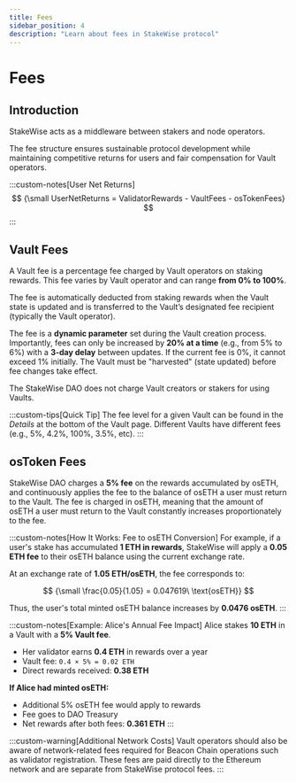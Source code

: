 ```yaml
---
title: Fees
sidebar_position: 4
description: "Learn about fees in StakeWise protocol"
---
```



# Fees

## Introduction

StakeWise acts as a middleware between stakers and node operators.

The fee structure ensures sustainable protocol development while maintaining competitive returns for users and fair compensation for Vault operators.

:::custom-notes[User Net Returns]
$$
{\small UserNetReturns = ValidatorRewards - VaultFees - osTokenFees}
$$
:::

## Vault Fees

A Vault fee is a percentage fee charged by Vault operators on staking rewards.
This fee varies by Vault operator and can range **from 0% to 100%**.

The fee is automatically deducted from staking rewards when the Vault state is updated and is transferred to the Vault’s designated fee recipient (typically the Vault operator).

The fee is a **dynamic parameter** set during the Vault creation process.
Importantly, fees can only be increased by **20% at a time** (e.g., from 5% to 6%) with a **3-day delay** between updates.
If the current fee is 0%, it cannot exceed 1% initially.
The Vault must be "harvested" (state updated) before fee changes take effect.

The StakeWise DAO does not charge Vault creators or stakers for using Vaults.

:::custom-tips[Quick Tip]
The fee level for a given Vault can be found in the *Details* at the bottom of the Vault page. Different Vaults have different fees (e.g., 5%, 4.2%, 100%, 3.5%, etc).
:::

## osToken Fees

StakeWise DAO charges a **5% fee** on the rewards accumulated by osETH, and continuously applies the fee to the balance of osETH a user must return to the Vault.
The fee is charged in osETH, meaning that the amount of osETH a user must return to the Vault constantly increases proportionately to the fee.

:::custom-notes[How It Works: Fee to osETH Conversion]
For example, if a user's stake has accumulated **1 ETH in rewards**, StakeWise will apply a **0.05 ETH fee** to their osETH balance using the current exchange rate.

At an exchange rate of **1.05 ETH/osETH**, the fee corresponds to:

$$
{\small \frac{0.05}{1.05} = 0.047619\ \text{osETH}}
$$

Thus, the user's total minted osETH balance increases by **0.0476 osETH**.
:::

:::custom-notes[Example: Alice's Annual Fee Impact]
Alice stakes **10 ETH** in a Vault with a **5% Vault fee**.

- Her validator earns **0.4 ETH** in rewards over a year
- Vault fee: `0.4 × 5% = 0.02 ETH`
- Direct rewards received: **0.38 ETH**

**If Alice had minted osETH:**
- Additional 5% osETH fee would apply to rewards
- Fee goes to DAO Treasury
- Net rewards after both fees: **0.361 ETH**
:::

:::custom-warning[Additional Network Costs]
Vault operators should also be aware of network-related fees required for Beacon Chain operations such as validator registration.
These fees are paid directly to the Ethereum network and are separate from StakeWise protocol fees.
:::

